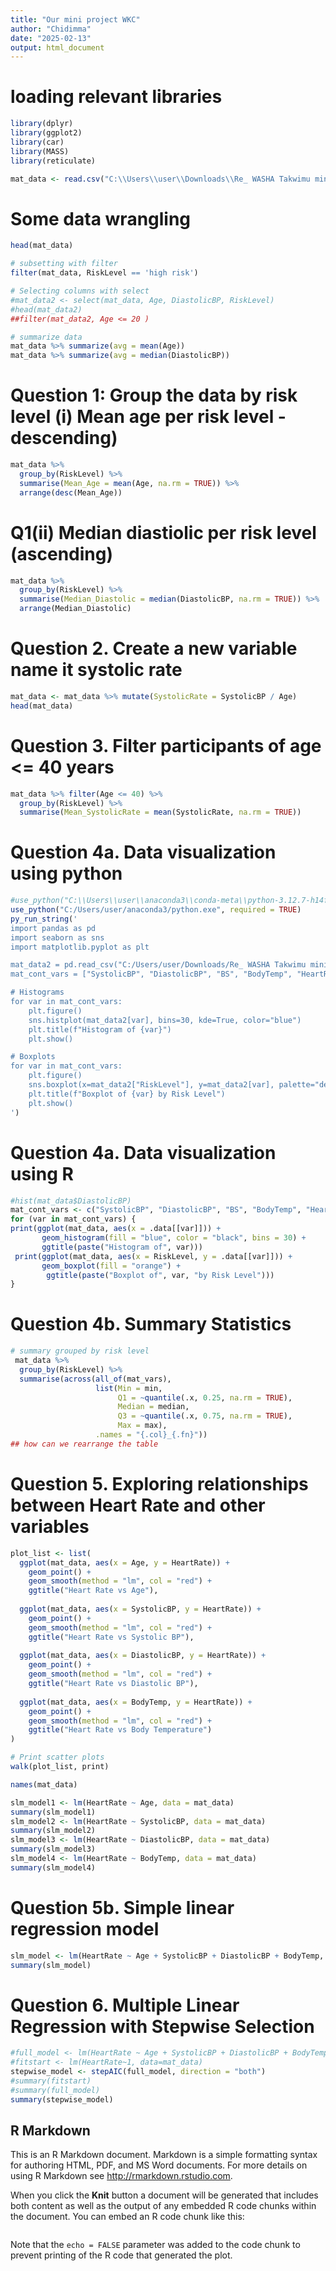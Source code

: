 ```yaml
---
title: "Our mini project WKC"
author: "Chidimma"
date: "2025-02-13"
output: html_document
---
```


# loading relevant libraries
```r
library(dplyr)
library(ggplot2)
library(car)
library(MASS)
library(reticulate)
```


```r
mat_data <- read.csv("C:\\Users\\user\\Downloads\\Re_ WASHA Takwimu mini project\\Maternal Health Risk Data Set.csv")
```
 
# Some data wrangling
```r
head(mat_data)

# subsetting with filter
filter(mat_data, RiskLevel == 'high risk')

# Selecting columns with select
#mat_data2 <- select(mat_data, Age, DiastolicBP, RiskLevel)
#head(mat_data2)
##filter(mat_data2, Age <= 20 )

# summarize data
mat_data %>% summarize(avg = mean(Age))
mat_data %>% summarize(avg = median(DiastolicBP))
```

# Question 1: Group the data by risk level (i) Mean age per risk level - descending)
```r
mat_data %>% 
  group_by(RiskLevel) %>% 
  summarise(Mean_Age = mean(Age, na.rm = TRUE)) %>% 
  arrange(desc(Mean_Age))
```

# Q1(ii) Median diastiolic per risk level (ascending)
```r
mat_data %>% 
  group_by(RiskLevel) %>% 
  summarise(Median_Diastolic = median(DiastolicBP, na.rm = TRUE)) %>% 
  arrange(Median_Diastolic)
```

# Question 2.	Create a new variable name it systolic rate
```r
mat_data <- mat_data %>% mutate(SystolicRate = SystolicBP / Age)
head(mat_data)
```
# Question	3.	Filter participants of age <= 40 years
```r
mat_data %>% filter(Age <= 40) %>%
  group_by(RiskLevel) %>%
  summarise(Mean_SystolicRate = mean(SystolicRate, na.rm = TRUE))

```

# Question 4a.	Data visualization using python
```r
#use_python("C:\\Users\\user\\anaconda3\\conda-meta\\python-3.12.7-h14ffc60_0.json")
use_python("C:/Users/user/anaconda3/python.exe", required = TRUE)
py_run_string('
import pandas as pd
import seaborn as sns
import matplotlib.pyplot as plt

mat_data2 = pd.read_csv("C:/Users/user/Downloads/Re_ WASHA Takwimu mini project/Maternal Health Risk Data Set.csv")
mat_cont_vars = ["SystolicBP", "DiastolicBP", "BS", "BodyTemp", "HeartRate"]

# Histograms
for var in mat_cont_vars:
    plt.figure()
    sns.histplot(mat_data2[var], bins=30, kde=True, color="blue")
    plt.title(f"Histogram of {var}")
    plt.show()

# Boxplots
for var in mat_cont_vars:
    plt.figure()
    sns.boxplot(x=mat_data2["RiskLevel"], y=mat_data2[var], palette="deep")
    plt.title(f"Boxplot of {var} by Risk Level")
    plt.show()
')
```


# Question 4a.	Data visualization using R
```r
#hist(mat_data$DiastolicBP)
mat_cont_vars <- c("SystolicBP", "DiastolicBP", "BS", "BodyTemp", "HeartRate")
for (var in mat_cont_vars) {
print(ggplot(mat_data, aes(x = .data[[var]])) + 
       geom_histogram(fill = "blue", color = "black", bins = 30) + 
       ggtitle(paste("Histogram of", var)))
 print(ggplot(mat_data, aes(x = RiskLevel, y = .data[[var]])) + 
       geom_boxplot(fill = "orange") + 
        ggtitle(paste("Boxplot of", var, "by Risk Level")))
}
```


# Question 4b. Summary Statistics
```r
# summary grouped by risk level
 mat_data %>%
  group_by(RiskLevel) %>% 
  summarise(across(all_of(mat_vars), 
                   list(Min = min, 
                        Q1 = ~quantile(.x, 0.25, na.rm = TRUE), 
                        Median = median, 
                        Q3 = ~quantile(.x, 0.75, na.rm = TRUE), 
                        Max = max), 
                   .names = "{.col}_{.fn}"))
## how can we rearrange the table
```

# Question 5.	Exploring relationships between Heart Rate and other variables
```r
plot_list <- list(
  ggplot(mat_data, aes(x = Age, y = HeartRate)) + 
    geom_point() + 
    geom_smooth(method = "lm", col = "red") + 
    ggtitle("Heart Rate vs Age"),
  
  ggplot(mat_data, aes(x = SystolicBP, y = HeartRate)) + 
    geom_point() + 
    geom_smooth(method = "lm", col = "red") + 
    ggtitle("Heart Rate vs Systolic BP"),
  
  ggplot(mat_data, aes(x = DiastolicBP, y = HeartRate)) + 
    geom_point() + 
    geom_smooth(method = "lm", col = "red") + 
    ggtitle("Heart Rate vs Diastolic BP"),
  
  ggplot(mat_data, aes(x = BodyTemp, y = HeartRate)) + 
    geom_point() + 
    geom_smooth(method = "lm", col = "red") + 
    ggtitle("Heart Rate vs Body Temperature")
)

# Print scatter plots
walk(plot_list, print)
```


```r
names(mat_data)
```

```r
slm_model1 <- lm(HeartRate ~ Age, data = mat_data)
summary(slm_model1)
slm_model2 <- lm(HeartRate ~ SystolicBP, data = mat_data)
summary(slm_model2)
slm_model3 <- lm(HeartRate ~ DiastolicBP, data = mat_data)
summary(slm_model3)
slm_model4 <- lm(HeartRate ~ BodyTemp, data = mat_data)
summary(slm_model4)
```

# Question 5b.	Simple linear regression model
```r
slm_model <- lm(HeartRate ~ Age + SystolicBP + DiastolicBP + BodyTemp, data = mat_data)
summary(slm_model)
```

# Question 6. Multiple Linear Regression with Stepwise Selection
```r
#full_model <- lm(HeartRate ~ Age + SystolicBP + DiastolicBP + BodyTemp, data = mat_data)
#fitstart <- lm(HeartRate~1, data=mat_data)
stepwise_model <- stepAIC(full_model, direction = "both")
#summary(fitstart)
#summary(full_model)
summary(stepwise_model)
```
## R Markdown

This is an R Markdown document. Markdown is a simple formatting syntax for authoring HTML, PDF, and MS Word documents. For more details on using R Markdown see <http://rmarkdown.rstudio.com>.

When you click the **Knit** button a document will be generated that includes both content as well as the output of any embedded R code chunks within the document. You can embed an R code chunk like this:

```r

```

Note that the `echo = FALSE` parameter was added to the code chunk to prevent printing of the R code that generated the plot.
